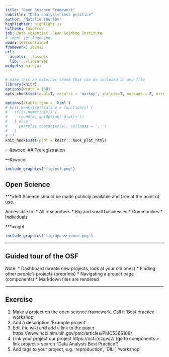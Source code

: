 ```yaml
---
title: "Open Science Framework"
subtitle: "Data analysis best practice"
author: "Natalie Thurlby"
highlighter: highlight.js
hitheme: tomorrow
job: Data scientist, Jean Golding Institute
# logo: jgi-logo.jpg
mode: selfcontained
framework: io2012
url:
  assets: ../assets
  lib: ../libraries
widgets: mathjax
---
```

```r
# make this an external chunk that can be included in any file
library(knitr)
options(width = 100)
opts_chunk$set(eval=T, results = 'markup', include=T, message = F, error = F, warning = F, comment = NA, fig.align = 'center', dpi = 100, tidy = F, cache.path = '.cache/', fig.path = 'fig/')

options(xtable.type = 'html')
# knit_hooks$set(inline = function(x) {
#   if(is.numeric(x)) {
#     round(x, getOption('digits'))
#   } else {
#     paste(as.character(x), collapse = ', ')
#   }
# })
knit_hooks$set(plot = knitr:::hook_plot_html)
```

---&twocol
## Preregistration


---&twocol
```r
include_graphics('fig/osf.png')
```

## Open Science

***=left
Science should be made publicly available and free at the point of use.

Accessible to:
* All researchers
* Big and small businesses
* Communities
* Individuals

***=right
```r
include_graphics('fig/openscience.png')
```

---

## Guided tour of the OSF

Note:
* Dashboard (create new projects, look at your old ones)
* Finding other people's projects (preprints)
* Navigating a project page (components)
* Markdown files are rendered

---

## Exercise

1. Make a project on the open science framework.  Call it 'Best practice workshop'
2. Add a description 'Example project'
3. Edit the wiki and add a link to the paper https://www.ncbi.nlm.nih.gov/pmc/articles/PMC5366108/
4. Link your project our project https://osf.io/zgwj2/ (go to components > link project > search "Data Analysis Best Practice")
5. Add tags to your project, e.g. 'reproduction', 'DILI', 'workshop'
